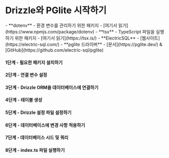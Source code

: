 

<Breadcrumbs/>

# Drizzle와 PGlite 시작하기

<Prerequisites>
  - **dotenv** - 환경 변수를 관리하기 위한 패키지 - [여기서 읽기](https://www.npmjs.com/package/dotenv)
  - **tsx** - TypeScript 파일을 실행하기 위한 패키지 - [여기서 읽기](https://tsx.is/)
  - **ElectricSQL** - [웹사이트](https://electric-sql.com/)
  - **pglite 드라이버** - [문서](https://pglite.dev/) & [GitHub](https://github.com/electric-sql/pglite)
</Prerequisites>

<FileStructure/>


#### 1단계 - 필요한 패키지 설치하기


<InstallPackages lib='@electric-sql/pglite' />


#### 2단계 - 연결 변수 설정


<SetupEnv env_variable='DATABASE_URL' />



#### 3단계 - Drizzle ORM을 데이터베이스에 연결하기

<ConnectPgLite/>



#### 4단계 - 테이블 생성

<CreateTable />

#### 5단계 - Drizzle 설정 파일 설정하기


<SetupConfig dialect='postgresql' env_variable='DATABASE_URL'/>





#### 6단계 - 데이터베이스에 변경 사항 적용하기


<ApplyChanges />





#### 7단계 - 데이터베이스 시드 및 쿼리


<QueryDatabase dialect='pglite' env_variable='DATABASE_URL'/>





#### 8단계 - index.ts 파일 실행하기

<RunFile/>


